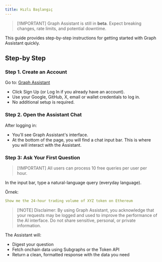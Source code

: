 ```yaml
---
title: Hızlı Başlangıç
---
```


> [!IMPORTANT] Graph Assistant is still in **beta**. Expect breaking changes, rate limits, and potential downtime.

This guide provides step-by-step instructions for getting started with Graph Assistant quickly.

## Step-by Step

### Step 1. Create an Account

Go to: [Graph Assistant](https://thegraph.com/graph-assistant)

- Click Sign Up (or Log In if you already have an account).
- Use your Google, GitHub, X, email or wallet credentials to log in.
- No additional setup is required.

### Step 2. Open the Assistant Chat

After logging in:

- You'll see Graph Assistant's interface.
- At the bottom of the page, you will find a chat input bar. This is where you will interact with the Assistant.

### Step 3: Ask Your First Question

> [!IMPORTANT] All users can process 10 free queries per user per hour.

In the input bar, type a natural-language query (everyday language).

Örnek:

```yaml
Show me the 24-hour trading volume of XYZ token on Ethereum
```

> [!NOTE] Disclaimer: By using Graph Assistant, you acknowledge that your requests may be logged and used to improve the performance of the AI interface. Do not share sensitive, personal, or private information.

The Assistant will:

- Digest your question
- Fetch onchain data using Subgraphs or the Token API
- Return a clean, formatted response with the data you need
